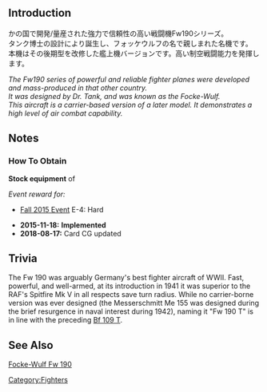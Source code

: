 {{EquipmentInfo|159}}

==Introduction==
かの国で開発/量産された強力で信頼性の高い戦闘機Fw190シリーズ。<br>
タンク博士の設計により誕生し、フォッケウルフの名で親しまれた名機です。<br>
本機はその後期型を改修した艦上機バージョンです。高い制空戦闘能力を発揮します。

''The Fw190 series of powerful and reliable fighter planes were developed and mass-produced in that other country.''<br>
''It was designed by Dr. Tank, and was known as the Focke-Wulf.''<br>
''This aircraft is a carrier-based version of a later model.  It demonstrates a high level of air combat capability.''<br>

==Notes==
<div class="mw-collapsible"><h3>How To Obtain</h3>
<div class="mw-collapsible-content">
'''Stock equipment''' of {{Ship/Link|Graf Zeppelin Kai}}

''Event reward for:''
* [[Fall 2015 Event]] E-4: Hard

</div></div>


<div class="mw-collapsible><h3>Updates History</h3>
<div class="mw-collapsible-content>
* '''2015-11-18:''' '''Implemented'''
* '''2018-08-17:''' Card CG updated
</div></div>

==Trivia==
The Fw 190 was arguably Germany's best fighter aircraft of WWII.  Fast, powerful, and well-armed, at its introduction in 1941 it was superior to the RAF's Spitfire Mk V in all respects save turn radius.  While no carrier-borne version was ever designed (the Messerschmitt Me 155 was designed during the brief resurgence in naval interest during 1942), naming it "Fw 190 T" is in line with the preceding [[Bf109 T Kai|Bf 109 T]].

==See Also==
[[wikipedia:Focke-Wulf Fw 190|Focke-Wulf Fw 190]]
{{Equipmentlist}}
[[Category:Fighters]]